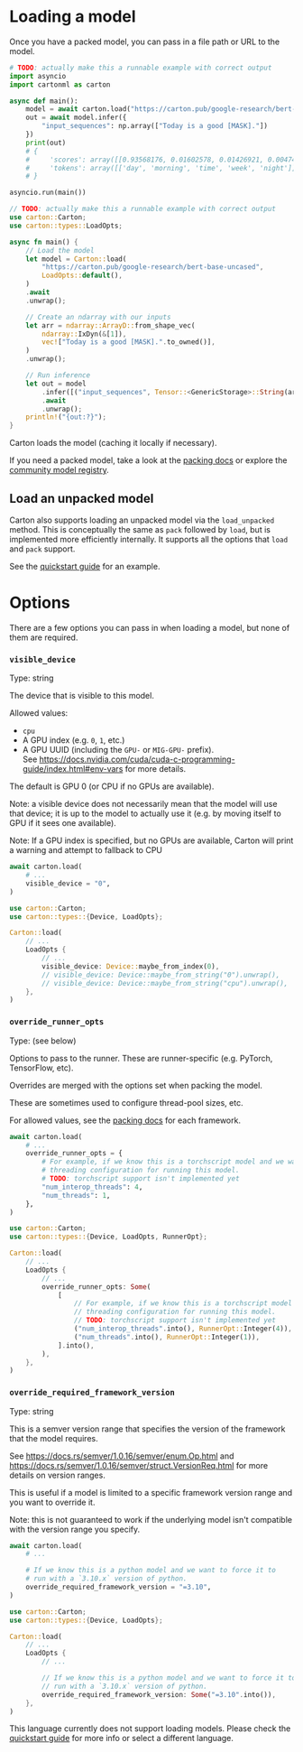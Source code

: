 
<LanguageSwitch>
<LanguageItem forLang='python,rust'>

# Loading a model

Once you have a packed model, you can pass in a file path or URL to the model.

```python forLang='python'
# TODO: actually make this a runnable example with correct output
import asyncio
import cartonml as carton

async def main():
    model = await carton.load("https://carton.pub/google-research/bert-base-uncased")
    out = await model.infer({
        "input_sequences": np.array(["Today is a good [MASK]."])
    })
    print(out)
    # {
    #     'scores': array([[0.93568176, 0.01602578, 0.01426921, 0.00474347, 0.00451515]]),
    #     'tokens': array([['day', 'morning', 'time', 'week', 'night']], dtype='<U7')
    # }

asyncio.run(main())
```

```rust forLang='rust'
// TODO: actually make this a runnable example with correct output
use carton::Carton;
use carton::types::LoadOpts;

async fn main() {
    // Load the model
    let model = Carton::load(
        "https://carton.pub/google-research/bert-base-uncased",
        LoadOpts::default(),
    )
    .await
    .unwrap();

    // Create an ndarray with our inputs
    let arr = ndarray::ArrayD::from_shape_vec(
        ndarray::IxDyn(&[1]),
        vec!["Today is a good [MASK].".to_owned()],
    )
    .unwrap();

    // Run inference
    let out = model
        .infer([("input_sequences", Tensor::<GenericStorage>::String(arr))])
        .await
        .unwrap();
    println!("{out:?}");
}
```

Carton loads the model (caching it locally if necessary).

If you need a packed model, take a look at the [packing docs](/docs/packing) or explore the [community model registry](https://carton.pub).

## Load an unpacked model

Carton also supports loading an unpacked model via the `load_unpacked` method. This is conceptually the same as `pack` followed by `load`, but is implemented more efficiently internally. It supports all the options that `load` and `pack` support.

See the [quickstart guide](/quickstart) for an example.

# Options

There are a few options you can pass in when loading a model, but none of them are required.

### `visible_device`
<div className='text-slate-500'>Type: string</div>

The device that is visible to this model.

Allowed values:
 - `cpu`
 - A GPU index (e.g. `0`, `1`, etc.)
 - A GPU UUID (including the `GPU-` or `MIG-GPU-` prefix).<br/>See https://docs.nvidia.com/cuda/cuda-c-programming-guide/index.html#env-vars for more details.

The default is GPU 0 (or CPU if no GPUs are available).

Note: a visible device does not necessarily mean that the model will use that device; it is up to the model to actually use it (e.g. by moving itself to GPU if it sees one available).

Note: If a GPU index is specified, but no GPUs are available, Carton will print a warning and attempt to fallback to CPU

```python forLang='python'
await carton.load(
    # ...
    visible_device = "0",
)
```

```rust forLang='rust'
use carton::Carton;
use carton::types::{Device, LoadOpts};

Carton::load(
    // ...
    LoadOpts {
        // ...
        visible_device: Device::maybe_from_index(0),
        // visible_device: Device::maybe_from_string("0").unwrap(),
        // visible_device: Device::maybe_from_string("cpu").unwrap(),
    },
)
```

### `override_runner_opts`
<div className='text-slate-500'>Type: (see below)</div>

Options to pass to the runner. These are runner-specific (e.g. PyTorch, TensorFlow, etc).

Overrides are merged with the options set when packing the model.

These are sometimes used to configure thread-pool sizes, etc.

For allowed values, see the [packing docs](/docs/packing) for each framework.

```python forLang='python'
await carton.load(
    # ...
    override_runner_opts = {
        # For example, if we know this is a torchscript model and we want to set
        # threading configuration for running this model.
        # TODO: torchscript support isn't implemented yet
        "num_interop_threads": 4,
        "num_threads": 1,
    },
)
```

```rust forLang='rust'
use carton::Carton;
use carton::types::{Device, LoadOpts, RunnerOpt};

Carton::load(
    // ...
    LoadOpts {
        // ...
        override_runner_opts: Some(
            [
                // For example, if we know this is a torchscript model and we want to set
                // threading configuration for running this model.
                // TODO: torchscript support isn't implemented yet
                ("num_interop_threads".into(), RunnerOpt::Integer(4)),
                ("num_threads".into(), RunnerOpt::Integer(1)),
            ].into(),
        ),
    },
)
```

### `override_required_framework_version`
<div className='text-slate-500'>Type: string</div>

This is a semver version range that specifies the version of the framework that the model requires.

See https://docs.rs/semver/1.0.16/semver/enum.Op.html and https://docs.rs/semver/1.0.16/semver/struct.VersionReq.html for more details on version ranges.

This is useful if a model is limited to a specific framework version range and you want to override it.

Note: this is not guaranteed to work if the underlying model isn't compatible with the version range you specify.

```python forLang='python'
await carton.load(
    # ...

    # If we know this is a python model and we want to force it to
    # run with a `3.10.x` version of python.
    override_required_framework_version = "=3.10",
)
```

```rust forLang='rust'
use carton::Carton;
use carton::types::{Device, LoadOpts};

Carton::load(
    // ...
    LoadOpts {
        // ...

        // If we know this is a python model and we want to force it to
        // run with a `3.10.x` version of python.
        override_required_framework_version: Some("=3.10".into()),
    },
)
```
</LanguageItem>
<LanguageItem>

This language currently does not support loading models. Please check the [quickstart guide](/quickstart) for more info or select a different language.

<div className="flex not-prose">
    <LanguageSelect/>
</div>
</LanguageItem>
</LanguageSwitch>

